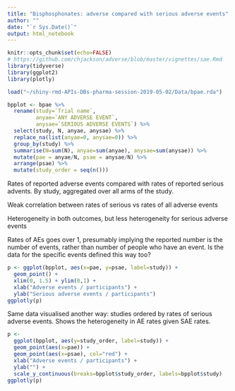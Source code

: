 ```yaml
---
title: "Bisphosphonates: adverse compared with serious adverse events"
author: ""
date: "`r Sys.Date()`"
output: html_notebook
---
```


```r
knitr::opts_chunk$set(echo=FALSE)
# https://github.com/chjackson/adverse/blob/master/vignettes/sae.Rmd
library(tidyverse)
library(ggplot2)
library(plotly)

load("~/shiny-rmd-APIs-DBs-pharma-session-2019-05-02/Data/bpae.rda")

bpplot <- bpae %>% 
  rename(study=`Trial name`,
         anyae=`ANY ADVERSE EVENT`,
         anysae=`SERIOUS ADVERSE EVENTS`) %>%
  select(study, N, anyae, anysae) %>% 
  replace_na(list(anyae=0, anysae=0)) %>%
  group_by(study) %>%
  summarise(N=sum(N), anyae=sum(anyae), anysae=sum(anysae)) %>%
  mutate(pae = anyae/N, psae = anysae/N) %>%
  arrange(psae) %>% 
  mutate(study_order = seq(n()))

```

Rates of reported adverse events compared with rates of reported serious advents.  By study, aggregated over all arms of the study. 

Weak correlation between rates of serious vs rates of all adverse events 

Heterogeneity in both outcomes, but less heterogeneity for serious adverse events 

Rates of AEs goes over 1, presumably implying the reported number is the number of events, rather than number of people who have an event.   Is the data for the specific events defined this way too? 

```r

p <- ggplot(bpplot, aes(x=pae, y=psae, label=study)) +
  geom_point() +
  xlim(0, 1.5) + ylim(0,1) +
  xlab("Adverse events / participants") + 
  ylab("Serious adverse events / participants")
ggplotly(p)

```

Same data visualised another way: studies ordered by rates of serious adverse events.  Shows the heterogeneity in AE rates given SAE rates. 

```r

p <- 
  ggplot(bpplot, aes(y=study_order, label=study)) +
  geom_point(aes(x=pae)) +
  geom_point(aes(x=psae), col="red") +
  xlab("Adverse events / participants") +
  ylab("") + 
  scale_y_continuous(breaks=bpplot$study_order, labels=bpplot$study)
ggplotly(p)

```
